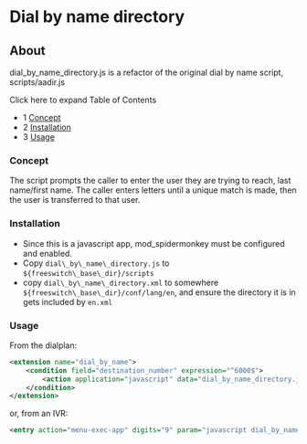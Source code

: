 
# Dial by name directory 

 

## About

dial\_by\_name\_directory.js is a refactor of the original dial by name script, scripts/aadir.js

Click here to expand Table of Contents

* 1 [Concept](#concept)
* 2 [Installation](#installation)
* 3 [Usage](#usage)

### Concept

The script prompts the caller to enter the user they are trying to reach, last name/first name. The caller enters letters until a unique match is made, then the user is transferred to that user.

### Installation

* Since this is a javascript app, mod\_spidermonkey must be configured and enabled.
* Copy `dial\_by\_name\_directory.js` to `${freeswitch\_base\_dir}/scripts`
* copy `dial\_by\_name\_directory.xml` to somewhere `${freeswitch\_base\_dir}/conf/lang/en`, and ensure the directory it is in gets included by `en.xml`

### Usage

From the dialplan:

```xml
<extension name="dial_by_name">
	<condition field="destination_number" expression="^6000$">
		<action application="javascript" data="dial_by_name_directory.js" />
	</condition>
</extension>
```

or, from an IVR:

```xml
<entry action="menu-exec-app" digits="9" param="javascript dial_by_name_directory.js"/>
```


